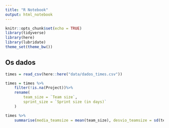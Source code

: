 ---
title: "R Notebook"
output: html_notebook
---

```{r setup, include=FALSE, message=FALSE}

knitr::opts_chunk$set(echo = TRUE)
library(tidyverse)
library(here)
library(lubridate)
theme_set(theme_bw())

```

## Os dados

```{r}

times = read_csv(here::here("data/dados_times.csv"))

times = times %>%
    filter(!is.na(Project))%>%
    rename(
        team_size = `Team size`,
        sprint_size = `Sprint size (in days)`
    )

```

```{r}

times %>%
    summarise(media_teamsize = mean(team_size), desvio_teamsize = sd(team_size), media_sprintize = mean(sprint_size), desvio_sprintsize = sd(sprint_size))

```